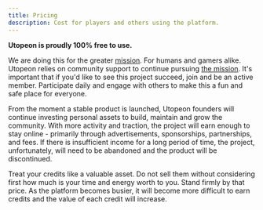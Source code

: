 ```yaml
---
title: Pricing
description: Cost for players and others using the platform.
---
```


**Utopeon is proudly 100% free to use.**&#x20;

We are doing this for the greater [mission](welcome/mission.md). For humans and gamers alike. Utopeon relies on community support to continue pursuing [the mission](welcome/mission.md). It's important that if you'd like to see this project succeed, join and be an active member. Participate daily and engage with others to make this a fun and safe place for everyone.

From the moment a stable product is launched, Utopeon founders will continue investing personal assets to build, maintain and grow the community. With more activity and traction, the project will earn enough to stay online - primarily through advertisements, sponsorships, partnerships, and fees. If there is insufficient income for a long period of time, the project, unfortunately, will need to be abandoned and the product will be discontinued.

Treat your credits like a valuable asset. Do not sell them without considering first how much is your time and energy worth to you. Stand firmly by that price. As the platform becomes busier, it will become more difficult to earn credits and the value of each credit will increase.&#x20;
